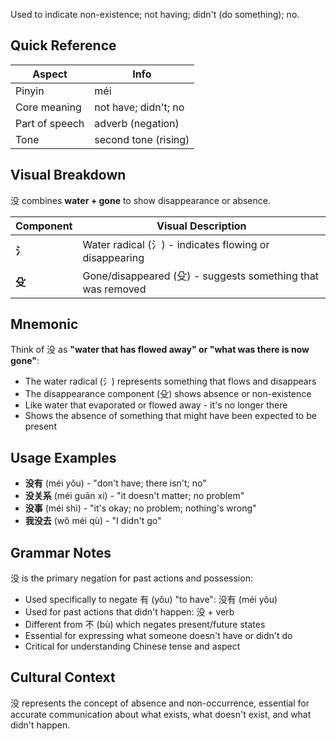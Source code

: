 Used to indicate non-existence; not having; didn't (do something); no.

## Quick Reference

| Aspect         | Info                 |
| -------------- | -------------------- |
| Pinyin         | méi                  |
| Core meaning   | not have; didn't; no |
| Part of speech | adverb (negation)    |
| Tone           | second tone (rising) |

## Visual Breakdown

没 combines **water + gone** to show disappearance or absence.

| Component | Visual Description                                          |
| --------- | ----------------------------------------------------------- |
| **氵**    | Water radical (氵) - indicates flowing or disappearing      |
| **殳**    | Gone/disappeared (殳) - suggests something that was removed |

## Mnemonic

Think of 没 as **"water that has flowed away" or "what was there is now gone"**:

- The water radical (氵) represents something that flows and disappears
- The disappearance component (殳) shows absence or non-existence
- Like water that evaporated or flowed away - it's no longer there
- Shows the absence of something that might have been expected to be present

## Usage Examples

- **没有** (méi yǒu) - "don't have; there isn't; no"
- **没关系** (méi guān xi) - "it doesn't matter; no problem"
- **没事** (méi shì) - "it's okay; no problem; nothing's wrong"
- **我没去** (wǒ méi qù) - "I didn't go"

## Grammar Notes

没 is the primary negation for past actions and possession:

- Used specifically to negate 有 (yǒu) "to have": 没有 (méi yǒu)
- Used for past actions that didn't happen: 没 + verb
- Different from 不 (bù) which negates present/future states
- Essential for expressing what someone doesn't have or didn't do
- Critical for understanding Chinese tense and aspect

## Cultural Context

没 represents the concept of absence and non-occurrence, essential for accurate communication about
what exists, what doesn't exist, and what didn't happen.
